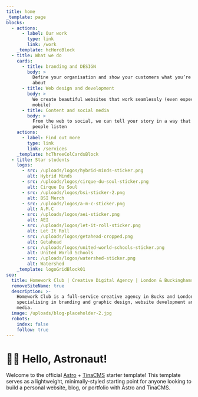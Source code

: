```yaml
---
title: home
_template: page
blocks:
  - actions:
      - label: Our work
        type: link
        link: /work
    _template: hcHeroBlock
  - title: What we do
    cards:
      - title: branding and DESIGN
        body: >
          Define your organisation and show your customers what you’re really
          about
      - title: Web design and development
        body: >
          We create beautiful websites that work seamlessly (even especially on
          mobile)
      - title: Content and social media
        body: >
          From the web to social, we can tell your story in a way that makes
          people listen
    actions:
      - label: Find out more
        type: link
        link: /services
    _template: hcThreeColCardsBlock
  - title: Star students
    logos:
      - src: /uploads/logos/hybrid-minds-sticker.png
        alt: Hybrid Minds
      - src: /uploads/logos/cirque-du-soul-sticker.png
        alt: Cirque Du Soul
      - src: /uploads/logos/bsi-sticker-2.png
        alt: BSI Merch
      - src: /uploads/logos/a-m-c-sticker.png
        alt: A.M.C
      - src: /uploads/logos/aei-sticker.png
        alt: AEI
      - src: /uploads/logos/let-it-roll-sticker.png
        alt: Let It Roll
      - src: /uploads/logos/getahead-cropped.png
        alt: Getahead
      - src: /uploads/logos/united-world-schools-sticker.png
        alt: United World Schools
      - src: /uploads/logos/watershed-sticker.png
        alt: Watershed
    _template: logoGridBlock01
seo:
  title: Homework Club | Creative Digital Agency | London & Buckinghamshire
  removeSiteName: true
  description: >-
    Homework Club is a full-service creative agency in Bucks and London,
    specialising in branding and graphic design, website development and social
    media.
  image: /uploads/blog-placeholder-2.jpg
  robots:
    index: false
    follow: true
---
```


# 🧑‍🚀 Hello, Astronaut!

Welcome to the official [Astro](https://astro.build/) + [TinaCMS](https://tina.io/) starter template! This template serves as a lightweight, minimally-styled starting point for anyone looking to build a personal website, blog, or portfolio with Astro and TinaCMS.
